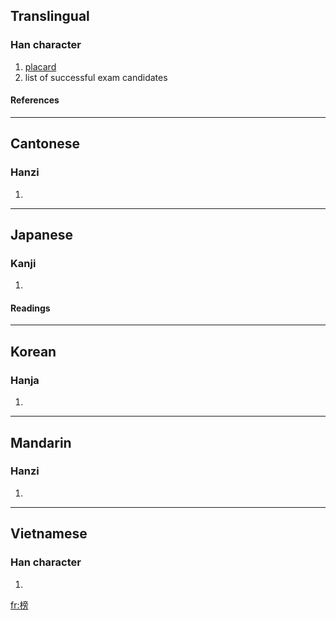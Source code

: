 ==Translingual==
===Han character===
{{Han char|rn=75|rad=木|as=10|sn=14|four=4092<sub>7</sub>|canj=木卜月尸 (DYBS)}}
# [[placard]]
# list of successful exam candidates
====References====
{{Han ref|kx=0543.190|dkj=15241|dj=0931.080|hdz=21268.120|uh=699C|ud=27036|bh=BA5D|bd=47709}}
----
==Cantonese==
===Hanzi===
{{yue-hanzi|jyut=|y=bong2}}
# {{defn|Cantonese}}
----
==Japanese==
===Kanji===
{{ja-kanji|grade=|rs=木10}}
# {{defn|Japanese}} 
====Readings====
{{ja-readings|on=[[ぼう]] (bō), [[ほう]] (hō)|kun=[[たてふだ]] (tatefuda), [[かじ]] (kaji)}}
----
==Korean==
===Hanja===
{{ko-hanja|hangeul=[[방]], [[병]]|eumhun=|rv=bang, byeong|mr=pang, pyŏng|y=pang, pyeng}}
# {{defn|Korean}}
----
==Mandarin==
===Hanzi===
{{cmn-hanzi|pin=[[bǎng]] ([[bang3]])|wg=pang<sup>3</sup>}}
# {{defn|Mandarin}}
----
==Vietnamese==
===Han character===
{{vi-hantu|xách}}
# {{defn|Vietnamese}}

[[fr:榜]]